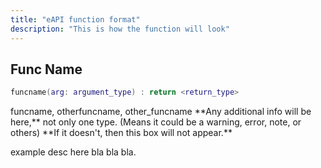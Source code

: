 ```yaml
---
title: "eAPI function format"
description: "This is how the function will look"
---
```


## Func Name

```lua
funcname(arg: argument_type) : return <return_type>
```

<Info>
  funcname, otherfuncname, other_funcname
</Info>

<Tip>
  **Any additional info will be here,** not only one type. (Means it could be a warning, error, note, or others) **If it doesn't, then this box will not appear.**
</Tip>

example desc here bla bla bla.